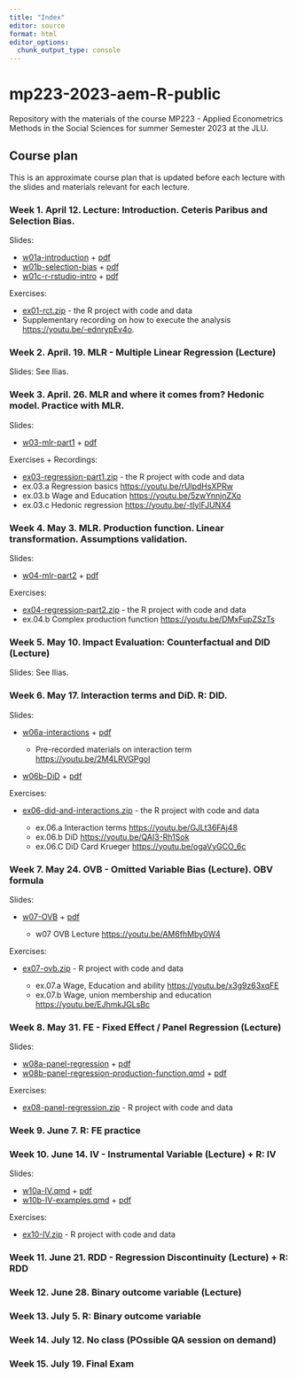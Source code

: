 ```yaml
---
title: "Index"
editor: source
format: html
editor_options: 
  chunk_output_type: console
---
```


# mp223-2023-aem-R-public

Repository with the materials of the course MP223 - Applied Econometrics Methods in the Social Sciences for summer Semester 2023 at the JLU.

## Course plan

This is an approximate course plan that is updated before each lecture with the slides and materials relevant for each lecture.

### Week 1. April 12. Lecture: Introduction. Ceteris Paribus and Selection Bias.

Slides:

-   [w01a-introduction](slides/w01a-introduction.qmd) + [pdf](https://github.com/EBukin/mp223-2023-aem-R-public/raw/main/files/w01a-introduction.pdf)
-   [w01b-selection-bias](slides/w01b-selection-bias.qmd) + [pdf](https://github.com/EBukin/mp223-2023-aem-R-public/raw/main/files/w01b-selection-bias.pdf)
-   [w01c-r-rstudio-intro](slides/w01c-r-rstudio-intro.qmd) + [pdf](https://github.com/EBukin/mp223-2023-aem-R-public/raw/main/files/w01c-r-rstudio-intro.pdf)

Exercises:

-   [ex01-rct.zip](https://github.com/EBukin/mp223-2023-aem-R-public/raw/main/exercises/ex01-rct.zip) - the R project with code and data
-   Supplementary recording on how to execute the analysis <https://youtu.be/-ednrypEv4o>.

### Week 2. April. 19. MLR - Multiple Linear Regression (Lecture)

Slides: See Ilias.

### Week 3. April. 26. MLR and where it comes from? Hedonic model. Practice with MLR.

Slides:

-   [w03-mlr-part1](slides/w03-mlr-part1.qmd) + [pdf](https://github.com/EBukin/mp223-2023-aem-R-public/raw/main/files/w03-mlr-part1.pdf)

Exercises + Recordings:

-   [ex03-regression-part1.zip](https://github.com/EBukin/mp223-2023-aem-R-public/raw/main/exercises/ex03-regression-part1.zip) - the R project with code and data
-   ex.03.a Regression basics <https://youtu.be/rUlpdHsXPRw>
-   ex.03.b Wage and Education <https://youtu.be/5zwYnnjnZXo>
-   ex.03.c Hedonic regression <https://youtu.be/-tIylFJUNX4>

### Week 4. May 3. MLR. Production function. Linear transformation. Assumptions validation.

Slides:

-   [w04-mlr-part2](slides/w04-mlr-part2.qmd) + [pdf](https://github.com/EBukin/mp223-2023-aem-R-public/raw/main/files/w04-mlr-part2.pdf)

Exercises:

-   [ex04-regression-part2.zip](https://github.com/EBukin/mp223-2023-aem-R-public/raw/main/exercises/ex04-regression-part2.zip) - the R project with code and data
-   ex.04.b Complex production function <https://youtu.be/DMxFupZSzTs>

### Week 5. May 10. Impact Evaluation: Counterfactual and DID (Lecture)

Slides: See Ilias.

### Week 6. May 17. Interaction terms and DiD. R: DID.

Slides:

-   [w06a-interactions](slides/w06a-interactions.qmd) + [pdf](https://github.com/EBukin/mp223-2023-aem-R-public/raw/main/files/w06a-interactions.pdf)

    -   Pre-recorded materials on interaction term <https://youtu.be/2M4LRVGPgoI>

-   [w06b-DiD](slides/w06b-DiD.qmd) + [pdf](https://github.com/EBukin/mp223-2023-aem-R-public/raw/main/files/w06b-did.pdf)

Exercises:

-   [ex06-did-and-interactions.zip](https://github.com/EBukin/mp223-2023-aem-R-public/raw/main/exercises/ex06-did-and-interactions.zip) - the R project with code and data

    -   ex.06.a Interaction terms <https://youtu.be/GJLt36FAj48>
    -   ex.06.b DiD <https://youtu.be/QAI3-Rh1Sok>
    -   ex.06.C DiD Card Krueger <https://youtu.be/ogaVyGCO_6c>

### Week 7. May 24. OVB - Omitted Variable Bias (Lecture). OBV formula

Slides:

-   [w07-OVB](slides/w07-OVB.qmd) + [pdf](https://github.com/EBukin/mp223-2023-aem-R-public/raw/main/files/w07-OVB.pdf)

    -   w07 OVB Lecture <https://youtu.be/AM6fhMby0W4>

Exercises:

-   [ex07-ovb.zip](https://github.com/EBukin/mp223-2023-aem-R-public/raw/main/exercises/ex07-ovb.zip) - R project with code and data

    -   ex.07.a Wage, Education and ability <https://youtu.be/x3g9z63xqFE>
    -   ex.07.b Wage, union membership and education <https://youtu.be/EJhmkJGLsBc>

### Week 8. May 31. FE - Fixed Effect / Panel Regression (Lecture)

Slides:

-   [w08a-panel-regression](slides/w08a-panel-regression.qmd) + [pdf](https://github.com/EBukin/mp223-2023-aem-R-public/raw/main/files/w08a-panel-regression.pdf)
-   [w08b-panel-regression-production-function.qmd](slides/w08b-panel-regression-production-function.qmd) + [pdf](https://github.com/EBukin/mp223-2023-aem-R-public/raw/main/files/w08b-panel-regression-production-function.pdf)

Exercises:

-   [ex08-panel-regression.zip](https://github.com/EBukin/mp223-2023-aem-R-public/raw/main/exercises/ex08-panel-regression.zip) - R project with code and data


### Week 9. June 7. R: FE practice

### Week 10. June 14. IV - Instrumental Variable (Lecture) + R: IV

Slides:

-   [w10a-IV.qmd](slides/w10a.qmd) + [pdf](https://github.com/EBukin/mp223-2023-aem-R-public/raw/main/files/w10a-IV.pdf)
-   [w10b-IV-examples.qmd](slides/w10b-IV-examples.qmd) + [pdf](https://github.com/EBukin/mp223-2023-aem-R-public/raw/main/files/w10b-IV-examples.pdf)

Exercises:

-   [ex10-IV.zip](https://github.com/EBukin/mp223-2023-aem-R-public/raw/main/exercises/ex10-IV.zip) - R project with code and data

### Week 11. June 21. RDD - Regression Discontinuity (Lecture) + R: RDD

### Week 12. June 28. Binary outcome variable (Lecture)

### Week 13. July 5. R: Binary outcome variable

### Week 14. July 12. No class (POssible QA session on demand)

### Week 15. July 19. Final Exam
